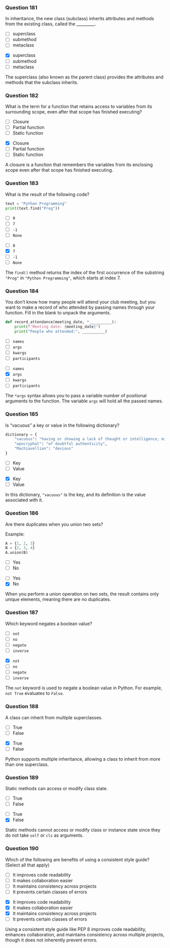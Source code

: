 ### Question 181 {.question}

In inheritance, the new class (subclass) inherits attributes and methods from the existing class, called the _________.

::: {.r-stack}

::: {.absolute .left-0 .top-0 width=100%}
- [ ] superclass
- [ ] submethod
- [ ] metaclass
:::

::: {.fragment .fade-in .absolute .left-0 .top-0 width=100%}
- [x] superclass
- [ ] submethod
- [ ] metaclass


::: {.explanation}
The superclass (also known as the parent class) provides the attributes and methods that the subclass inherits.
:::
:::
:::

### Question 182 {.question}

What is the term for a function that retains access to variables from its surrounding scope, even after that scope has finished executing?

::: {.r-stack}

::: {.absolute .left-0 .top-0 width=100%}
- [ ] Closure
- [ ] Partial function
- [ ] Static function
:::

::: {.fragment .fade-in .absolute .left-0 .top-0 width=100%}
- [x] Closure
- [ ] Partial function
- [ ] Static function


::: {.explanation}
A closure is a function that remembers the variables from its enclosing scope even after that scope has finished executing.
:::
:::
:::

### Question 183 {.question}

What is the result of the following code?

```python
text = "Python Programming"
print(text.find("Prog"))
```

::: {.r-stack}

::: {.absolute .left-0 .top-0 width=100%}
- [ ] `0`
- [ ] `7`
- [ ] `-1`
- [ ] `None`
:::

::: {.fragment .fade-in .absolute .left-0 .top-0 width=100%}
- [ ] `0`
- [x] `7`
- [ ] `-1`
- [ ] `None`


::: {.explanation}
The `find()` method returns the index of the first occurrence of the substring `"Prog"` in `"Python Programming"`, which starts at index 7.
:::
:::
:::

### Question 184 {.question}

::: {.smaller-80}
You don’t know how many people will attend your club meeting, but you want to make a record of who attended by passing names through your function. Fill in the blank to unpack the arguments.

```python
def record_attendance(meeting_date, *__________):
    print(f"Meeting date: {meeting_date}")
    print("People who attended:", __________)
```

::: {.r-stack}

::: {.absolute .left-0 .top-0 width=100%}
- [ ] `names`
- [ ] `args`
- [ ] `kwargs`
- [ ] `participants`
:::

::: {.fragment .fade-in .absolute .left-0 .top-0 width=100%}
- [ ] `names`
- [x] `args`
- [ ] `kwargs`
- [ ] `participants`


::: {.explanation}
The `*args` syntax allows you to pass a variable number of positional arguments to the function. The variable `args` will hold all the passed names.
:::
:::
:::
:::

### Question 185 {.question}

Is “vacuous” a key or value in the following dictionary?

```python
dictionary = {
    "vacuous": "having or showing a lack of thought or intelligence; mindless",
    "apocryphal": "of doubtful authenticity",
    "Machiavellian": "devious"
}
```

::: {.r-stack}

::: {.absolute .left-0 .top-0 width=100%}
- [ ] Key
- [ ] Value
:::

::: {.fragment .fade-in .absolute .left-0 .top-0 width=100%}
- [x] Key
- [ ] Value


::: {.explanation}
In this dictionary, `"vacuous"` is the key, and its definition is the value associated with it.
:::
:::
:::

### Question 186 {.question}

Are there duplicates when you union two sets?

Example:
```python
A = {1, 2, 3}
B = {2, 3, 4}
A.union(B)
```

::: {.r-stack}

::: {.absolute .left-0 .top-0 width=100%}
- [ ] Yes
- [ ] No
:::

::: {.fragment .fade-in .absolute .left-0 .top-0 width=100%}
- [ ] Yes
- [x] No


::: {.explanation}
When you perform a union operation on two sets, the result contains only unique elements, meaning there are no duplicates.
:::
:::
:::

### Question 187 {.question}

Which keyword negates a boolean value?

::: {.r-stack}

::: {.absolute .left-0 .top-0 width=100%}
- [ ] `not`
- [ ] `no`
- [ ] `negate`
- [ ] `inverse`
:::

::: {.fragment .fade-in .absolute .left-0 .top-0 width=100%}
- [x] `not`
- [ ] `no`
- [ ] `negate`
- [ ] `inverse`


::: {.explanation}
The `not` keyword is used to negate a boolean value in Python. For example, `not True` evaluates to `False`.
:::
:::
:::

### Question 188 {.question}

A class can inherit from multiple superclasses.

::: {.r-stack}

::: {.absolute .left-0 .top-0 width=100%}
- [ ] True
- [ ] False
:::

::: {.fragment .fade-in .absolute .left-0 .top-0 width=100%}
- [x] True
- [ ] False


::: {.explanation}
Python supports multiple inheritance, allowing a class to inherit from more than one superclass.
:::
:::
:::

### Question 189 {.question}

Static methods can access or modify class state.

::: {.r-stack}

::: {.absolute .left-0 .top-0 width=100%}
- [ ] True
- [ ] False
:::

::: {.fragment .fade-in .absolute .left-0 .top-0 width=100%}
- [ ] True
- [x] False


::: {.explanation}
Static methods cannot access or modify class or instance state since they do not take `self` or `cls` as arguments.
:::
:::
:::

### Question 190 {.question}

Which of the following are benefits of using a consistent style guide? (Select all that apply)

::: {.r-stack .smaller-80}

::: {.absolute .left-0 .top-0 width=100%}
- [ ] It improves code readability
- [ ] It makes collaboration easier
- [ ] It maintains consistency across projects
- [ ] It prevents certain classes of errors
:::

::: {.fragment .fade-in .absolute .left-0 .top-0 width=100%}
- [x] It improves code readability
- [x] It makes collaboration easier
- [x] It maintains consistency across projects
- [ ] It prevents certain classes of errors

::: {.explanation}
Using a consistent style guide like PEP 8 improves code readability, enhances collaboration, and maintains consistency across multiple projects, though it does not inherently prevent errors.
:::
:::
:::

